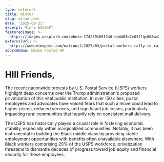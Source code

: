 ```yaml
---
type: external
title: Winter
slug: minne-post
date: '2025-03-21'
excerpt: Minne EXCERPT
featuredImage: >-
  https://images.unsplash.com/photo-1742391661940-eb4463e7c032?q=80&w=2070&auto=format&fit=crop&ixlib=rb-4.0.3&ixid=M3wxMjA3fDB8MHxwaG90by1wYWdlfHx8fGVufDB8fHx8fA%3D%3D
externalUrl: >-
  https://www.minnpost.com/national/2025/03/postal-workers-rally-to-raise-alarm-about-trump-plans-to-privatize-postal-service/
sourceName: Minne Posted UP
---
```

# HIII **Friends,** 

​The recent nationwide protests by U.S. Postal Service (USPS) workers highlight deep concerns over the Trump administration's proposed privatization of this vital public institution. In over 150 cities, postal employees and advocates have voiced fears that such a move could lead to higher prices, reduced services, and significant job losses, particularly impacting rural communities that heavily rely on consistent mail delivery. ​

The USPS has historically played a crucial role in fostering economic stability, especially within marginalized communities. Notably, it has been instrumental in building the Black middle class by providing stable employment opportunities with benefits often unavailable elsewhere. With Black workers comprising 29% of the USPS workforce, privatization threatens to dismantle decades of progress toward job equity and financial security for these employees. ​
